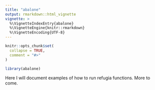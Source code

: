 ```yaml
---
title: "abalone"
output: rmarkdown::html_vignette
vignette: >
  %\VignetteIndexEntry{abalone}
  %\VignetteEngine{knitr::rmarkdown}
  %\VignetteEncoding{UTF-8}
---
```


```r
knitr::opts_chunk$set(
  collapse = TRUE,
  comment = "#>"
)
```

```r
library(abalone)
```

Here I will document examples of how to run refugia functions. More to come. 
